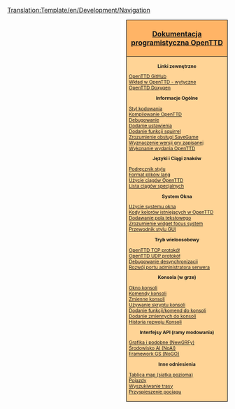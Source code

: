 <noinclude>[[Translation:Template/en/Development/Navigation]]</noinclude><noinclude></noinclude><div style="float:right; padding-left:12px; background:#ffffff;">
<div style="width:220px; border:1px solid #000000; background:#ffb466; padding:5px; -moz-border-radius-topleft:5px; -moz-border-radius-topright:5px; font-size: 12pt;">
<center><strong><font size="3">[[pl/Development/Main Page|Dokumentacja programistyczna OpenTTD]]</font></strong></center>
</div>
<div style="width:220px;  border:1px solid black; border-top-width: 0px; background:#ffd496; padding:5px; -moz-border-radius-bottomleft:5px; -moz-border-radius-bottomright:8px; font-size: 8pt;">

<center>'''Linki zewnętrzne'''</center>
[https://github.com/OpenTTD/OpenTTD OpenTTD GitHub]<br />
[https://github.com/OpenTTD/OpenTTD/blob/master/CONTRIBUTING.md Wkład w OpenTTD - wytyczne]<br />
[http://docs.openttd.org OpenTTD Doxygen]

<center>'''Informacje Ogólne'''</center>
[[pl/Development/Styl kodowania|Styl kodowania]]<br/>
<!-- [[:Category:Compiling_OpenTTD|Kompilowanie OpenTTD]]<br/> -->
[[:Category:pl/Development/Kompilowanie OpenTTD|Kompilowanie OpenTTD]]<br/>
[[en/Development/Debugging|Debugowanie]]<br/>
[[en/Archive/Source/OpenTTDDevBlackBook/Settings/AddSetting|Dodanie ustawienia]]<br/>
[[en/Archive/Source/OpenTTDDevBlackBook/NoAI/Adding a squirrel function|Dodanie funkcji squirrel]]<br/>
[[en/Archive/Source/OpenTTDDevBlackBook/Map/SaveGame|Zrozumienie obsługi SaveGame]]<br/>
[[en/Archive/Source/OpenTTDDevBlackBook/Settings/CreateSavegame|Wyznaczenie wersji gry zapisanej ]]<br/>
[[en/Development/Doing an OpenTTD release|Wykonanie wydania OpenTTD]]<br/>

<center>'''Języki i Ciągi znaków'''</center>
[[en/Development/Manual of style|Podręcznik stylu ]]<br/>
[[en/Archive/Source/OpenTTDDevBlackBook/Format of langfiles|Format plików lang]]<br/>
[[en/Archive/Source/Strings|Użycie ciągów OpenTTD ]]<br />
[[en/Archive/Source/OpenTTDDevBlackBook/Special strings|Lista ciągów specjalnych]]

<center>'''System Okna'''</center>
[[en/Archive/Source/OpenTTDDevBlackBook/Window/UseWindows|Użycie systemu okna]]<br/>
[[en/Archive/Source/OpenTTDDevBlackBook/Window/Colours|Kody kolorów istniejących w OpenTTD]]<br/>
[[en/Archive/Source/OpenTTDDevBlackBook/Window/TextEdit|Dodawanie pola tekstowego]]<br/>
[[en/Archive/Source/OpenTTDDevBlackBook/Window/WidgetFocus|Zrozumienie widget focus system]]<br/>
[[en/Development/GUI Style Guide|Przewodnik stylu GUI]]<br/>

<center>'''Tryb wieloosobowy'''</center>
[[en/Archive/Source/OpenTTDDevBlackBook/Network/TCP|OpenTTD TCP protokół]]<br/>
[[en/Archive/Source/OpenTTDDevBlackBook/Network/UDP|OpenTTD UDP protokół]]<br/>
[[en/Archive/Source/OpenTTDDevBlackBook/Network/Desync debugging|Debugowanie desynchronizacji]]<br/>
[[en/Development/Server Admin Port Development|Rozwój portu administratora serwera]]

<center>'''Konsola (w grze)'''</center>
[[en/Manual/Console|Okno konsoli]]<br/>
[[en/Manual/Console|Komendy konsoli]]<br/>
[[en/Manual/Console|Zmienne konsoli]]<br/>
[[en/Archive/Source/OpenTTDDevBlackBook/IConsole/Scripting|Używanie skryptu konsoli]]<br/>
[[en/Archive/Source/OpenTTDDevBlackBook/IConsole/AddFunctions|Dodanie funkcji/komend do konsoli]]<br/>
[[en/Archive/Source/OpenTTDDevBlackBook/IConsole/AddVariables|Dodanie zmiennych do konsoli]]<br/>
[[en/Archive/Source/OpenTTDDevBlackBook/IConsole/History|Historia rozwoju Konsoli]]

<center>'''Interfejsy API (ramy modowania)'''</center>
[[pl/Development/NewGRF/Main Page|Grafika i podobne (NewGRFy)]]<br />
[[en/Development/Script/Main Page|Środowisko AI (NoAI)]]<br />
[[en/Manual/Game script|Framework GS (NoGO)]]<br/>

<center>'''Inne odniesienia'''</center>
[[en/Archive/Source/Map array (landscape grid)|Tablica map (siatka pozioma)]]<br/>
[[en/Archive/Source/OpenTTDDevBlackBook/Simulation/Vehicles|Pojazdy]]<br/>
[[en/Archive/Source/OpenTTDDevBlackBook/Simulation/Pathfinding|Wyszukiwanie trasy]]<br/>
[[en/Archive/Source/OpenTTDDevBlackBook/Simulation/Train Acceleration|Przyspieszenie pociągu]]<br/>


</div>
</div>